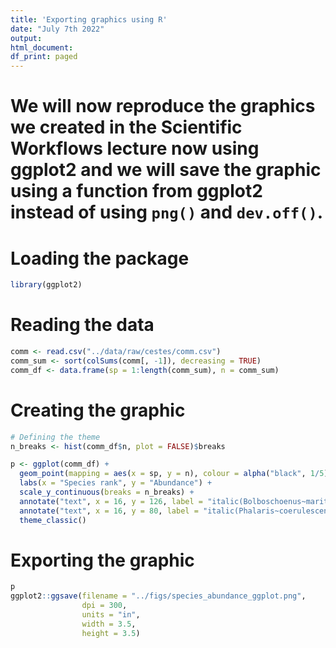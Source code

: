```yaml
---
title: 'Exporting graphics using R'
date: "July 7th 2022"
output:
html_document:
df_print: paged
---
```

  
# We will now reproduce the graphics we created in the Scientific Workflows lecture now using __ggplot2__ and we will save the graphic using a function from __ggplot2__ instead of using `png()`  and  `dev.off()`. 

# Loading the package

```r
library(ggplot2)
```


# Reading the data

```r
comm <- read.csv("../data/raw/cestes/comm.csv")
comm_sum <- sort(colSums(comm[, -1]), decreasing = TRUE)
comm_df <- data.frame(sp = 1:length(comm_sum), n = comm_sum)
```

# Creating the graphic

```r
# Defining the theme
n_breaks <- hist(comm_df$n, plot = FALSE)$breaks

p <- ggplot(comm_df) + 
  geom_point(mapping = aes(x = sp, y = n), colour = alpha("black", 1/5), size = 3) +
  labs(x = "Species rank", y = "Abundance") +
  scale_y_continuous(breaks = n_breaks) +
  annotate("text", x = 16, y = 126, label = "italic(Bolboschoenus~maritimus)", parse = TRUE, size = 2) +
  annotate("text", x = 16, y = 80, label = "italic(Phalaris~coerulescenss)", parse = TRUE, size = 2) +
  theme_classic()
```

# Exporting the graphic

```r

p
ggplot2::ggsave(filename = "../figs/species_abundance_ggplot.png", 
                dpi = 300, 
                units = "in", 
                width = 3.5, 
                height = 3.5)
```
